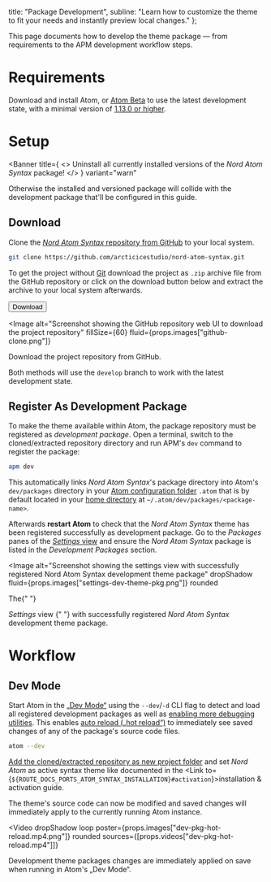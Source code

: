 

  title: "Package Development",
  subline: "Learn how to customize the theme to fit your needs and instantly preview local changes."
};

<ShrinkedWidth value={25}>

<SpaceBox mTop={4} mBottom={4}>
  <WindowCode />
</SpaceBox>

</ShrinkedWidth>

<ShrinkedWidth value={80}>

<WIPNotice />

This page documents how to develop the theme package — from requirements to the APM development workflow steps.

# Requirements

Download and install Atom, or [Atom Beta][atom-beta] to use the latest development state, with a minimal version of [1.13.0 or higher][atom-blog-rln-1.13.0].

# Setup

<Banner
  title={
    <>
      Uninstall all currently installed versions of the <em>Nord Atom Syntax</em> package!
    </>
  }
  variant="warn"
>
  Otherwise the installed and versioned package will collide with the development package that'll be configured in this
  guide.
</Banner>

## Download

Clone the [_Nord Atom Syntax_ repository from GitHub][gh-repo] to your local system.

```sh
git clone https://github.com/arcticicestudio/nord-atom-syntax.git
```

To get the project without [Git][] download the project as `.zip` archive file from the GitHub repository or click on the download button below and extract the archive to your local system afterwards.

<Button href="https://github.com/arcticicestudio/nord-atom-syntax/archive/develop.zip">Download</Button>

<Image
  alt="Screenshot showing the GitHub repository web UI to download the project repository"
  fillSize={60}
  fluid={props.images["github-clone.png"]}
>
  Download the project repository from GitHub.
</Image>

Both methods will use the `develop` branch to work with the latest development state.

## Register As Development Package

To make the theme available within Atom, the package repository must be registered as _development package_.
Open a terminal, switch to the cloned/extracted repository directory and run APM&apos;s `dev` command to register the package:

```sh
apm dev
```

This automatically links _Nord Atom Syntax_&apos;s package directory into Atom&apos;s `dev/packages` directory in your [Atom configuration folder][atom-docs-basic-custom-config] `.atom` that is by default located in your [home directory][wiki-homedir] at `~/.atom/dev/packages/<package-name>`.

Afterwards **restart Atom** to check that the _Nord Atom Syntax_ theme has been registered successfully as development package. Go to the _Packages_ panes of the [_Settings_ view][atom-docs-basic-settings] and ensure the _Nord Atom Syntax_ package is listed in the _Development Packages_ section.

<Image
  alt="Screenshot showing the settings view with successfully registered Nord Atom Syntax development theme package"
  dropShadow
  fluid={props.images["settings-dev-theme-pkg.png"]}
  rounded
>
  The{" "}
  <Link href="https://flight-manual.atom.io/getting-started/sections/atom-basics/#settings-and-preferences">
    <em>Settings</em> view
  </Link>{" "}
  with successfully registered <em>Nord Atom Syntax</em> development theme package.
</Image>

# Workflow

## Dev Mode

Start Atom in the [„Dev Mode“][atom-docs-hack-theme-syntax] using the `--dev`/`-d` CLI flag to detect and load all registered development packages as well as [enabling more debugging utilities][atom-docs-hack-debug]. This enables [auto reload („hot reload“)][atom-docs-hack-debug-hotreload] to immediately see saved changes of any of the package's source code files.

```sh
atom --dev
```

[Add the cloned/extracted repository as new project folder][atom-docs-basic-add_proj_dir] and set _Nord Atom_ as active syntax theme like documented in the <Link to={`${ROUTE_DOCS_PORTS_ATOM_SYNTAX_INSTALLATION}#activation`}>installation & activation guide</Link>.

The theme's source code can now be modified and saved changes will immediately apply to the currently running Atom instance.

<Video
  dropShadow
  loop
  poster={props.images["dev-pkg-hot-reload.mp4.png"]}
  rounded
  sources={[props.videos["dev-pkg-hot-reload.mp4"]]}
>
  <span>
    Development theme packages changes are immediately applied on save when running in Atom&apos;s „Dev Mode“.
  </span>
</Video>

</ShrinkedWidth>

[atom-beta]: https://atom.io/beta
[atom-blog-rln-1.13.0]: https://blog.atom.io/2017/01/10/atom-1-13.html
[atom-docs-basic-add_proj_dir]: https://flight-manual.atom.io/getting-started/sections/atom-basics/#opening-directories
[atom-docs-basic-custom-config]: https://flight-manual.atom.io/using-atom/sections/basic-customization/#global-configuration-settings
[atom-docs-basic-settings]: https://flight-manual.atom.io/getting-started/sections/atom-basics/#settings-and-preferences
[atom-docs-hack-debug-hotreload]: https://flight-manual.atom.io/hacking-atom/sections/creating-a-theme/#live-reload
[atom-docs-hack-debug]: https://flight-manual.atom.io/hacking-atom/sections/debugging
[atom-docs-hack-dev_workflow]: https://flight-manual.atom.io/hacking-atom/sections/creating-a-theme/#development-workflow
[atom-docs-hack-theme-syntax]: https://flight-manual.atom.io/hacking-atom/sections/creating-a-theme/#creating-a-syntax-theme
[gh-repo]: https://github.com/arcticicestudio/nord-atom-syntax
[git]: https://git-scm.com
[wiki-homedir]: https://en.wikipedia.org/wiki/Home_directory
